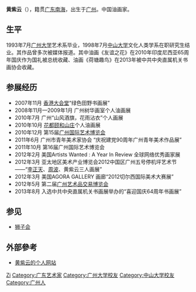 {{multiple issues|
{{copyedit|time=2019-06-06T00:51:00+00:00}}
{{blpunsourced|time=2019-06-06T00:51:00+00:00}}
{{advert|time=2019-06-06T00:51:00+00:00}}
}}
{{Infobox Artist
| name          = 黄紫云<br />Sophia Huang
| image         =
| birthdate     = {{birth date|1972|5|}}
| location      = {{PRC}}[[广东省|广东省]][[广州市|广州市]]
| nationality   = {{PRC}}
| field         = [[油画|油画]] 
| works         = 《恩典》系列、《朝圣》系列、《古风山水》系列等
| religion      = [[佛教|佛教]]
}}

'''黄紫云'''（{{bd|1972年|5月|}}），籍贯[[广东|广东]][[南海|南海]]，出生于[[广州|广州]]。中国油画家。

== 生平 ==

1993年7月[[广州大学|广州大学]]艺术系毕业，1998年7月[[中山大学|中山大学]]文化人类学系在职研究生结业。其作品曾多次被媒体报道。其中油画《友谊之花》在2010年印度尼西亚65周年国庆作为国礼被总统收藏、油画《荷塘趣鸟》在2013年被中共中央直属机关书画协会收藏。

== 参展经历 ==

*2007年11月             [[香港大会堂|香港大会堂]]“绿色田野书画展”
*2008年11月—2009年1月 广州树华画室个人油画展
*2010年7月              广州“山风酒旗，花雨沾衣”个人画展
*2010年10月             [[花都区|花都]][[颐和山庄|颐和山庄]]个人油画展
*2010年12月             第15届[[广州国际艺术博览会|广州国际艺术博览会]]
*2011年6月              广州市青年美术家协会 “庆祝建党90周年广州青年美术作品展”
*2011年10月             第16届广州国际艺术博览会
*2012年2月              美国Artists Wanted : A Year In Review 全球网络优秀画家展
*2012年3月              亚太地区美术产业博览会2012中国区广州五号停机坪艺术节——“[[李正天|李正天]]、[[周波|周波]]、黄紫云三人画展”
*2012年3月              美国AGORA GALLERY 画廊“2012切尔西国际美术大赛展”
*2012年5月              第二届[[广州艺术品交易博览会|广州艺术品交易博览会]]
*2013年8月              入选中共中央直属机关书画展举办的“喜迎国庆64周年书画展”

== 参见 ==
*[[狮子会|狮子会]]

== 外部參考 ==
* [https://web.archive.org/web/20141216184410/http://art-lotus.com/ 黄紫云的个人网站]

{{DEFAULTSORT:Huang ziyun}}
[[Category:黄姓|Zi]]
[[Category:广东艺术家|Category:广东艺术家]]
[[Category:广州大学校友|Category:广州大学校友]]
[[Category:中山大学校友|Category:中山大学校友]]
[[Category:广州人|Category:广州人]]